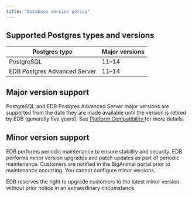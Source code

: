 ```yaml
---
title: "Database version policy"
---
```


## Supported Postgres types and versions

| **Postgres type**            | **Major versions** |
| ---------------------------- | ------------------ |
| PostgreSQL                   | 11–14              |
| EDB Postgres Advanced Server | 11–14              |

## Major version support

PostgreSQL and EDB Postgres Advanced Server major versions are supported from the date they are made available until the version is retired by EDB (generally five years). See [Platform Compatibility ](https://www.enterprisedb.com/platform-compatibility#epas) for more details.

## Minor version support

EDB performs periodic maintenance to ensure stability and security. EDB performs minor version upgrades and patch updates as part of periodic maintenance. Customers are notified in the BigAnimal portal prior to maintenance occurring. You cannot configure minor versions. 

EDB reserves the right to upgrade customers to the latest minor version without prior notice in an extraordinary circumstance.
